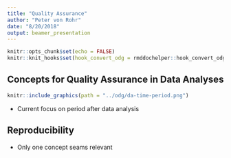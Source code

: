 ```yaml
---
title: "Quality Assurance"
author: "Peter von Rohr"
date: "8/20/2018"
output: beamer_presentation
---
```


```r
knitr::opts_chunk$set(echo = FALSE)
knitr::knit_hooks$set(hook_convert_odg = rmddochelper::hook_convert_odg)
```

## Concepts for Quality Assurance in Data Analyses

```r
knitr::include_graphics(path = "../odg/da-time-period.png")
```

* Current focus on period after data analysis

## Reproducibility
* Only one concept seams relevant
